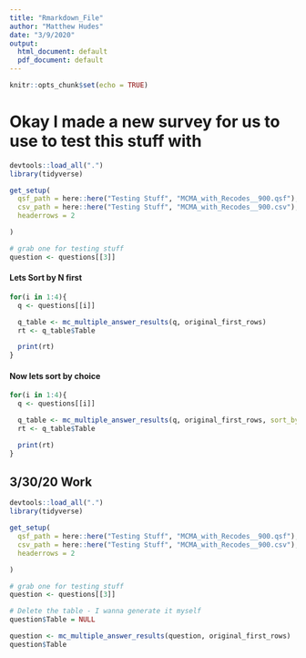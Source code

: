 ```yaml
---
title: "Rmarkdown_File"
author: "Matthew Hudes"
date: "3/9/2020"
output:
  html_document: default
  pdf_document: default
---
```


```r
knitr::opts_chunk$set(echo = TRUE)
```

<!-- ## Okay lets check out where I left off... -->


<!-- ```{r initial setup} -->

<!-- devtools::load_all(".") -->
<!-- library(tidyverse) -->

<!-- get_setup( -->
<!--   qsf_path = here::here("data", "Sample Surveys", "Multiple Answer Multiple Choices Questions", "Multiple_Answer_MC_Questions.qsf"), -->
<!--   csv_path = here::here("data", "Sample Surveys", "Multiple Answer Multiple Choices Questions", "Multiple_Answer_MC_Questions.csv"), -->
<!--   headerrows = 2 -->

<!-- ) -->

<!-- ``` -->


<!-- #### Lets Sort by N first -->

<!-- ```{r echo = FALSE} -->

<!-- q <- questions[[1]] -->

<!-- q_table <- mc_multiple_answer_results(q, original_first_rows) -->
<!-- rt <- q_table$Table -->

<!-- knitr::kable(rt) -->

<!-- ``` -->


<!-- #### Now lets Sort by Choices -->

<!-- ```{r Sort_Choices} -->

<!-- q <- questions[[1]] -->

<!-- q_table <- mc_multiple_answer_results(q, original_first_rows, sort_by = "Choices_Alpha") -->
<!-- rt <- q_table$Table -->

<!-- knitr::kable(rt) -->

<!-- ``` -->



<!-- #### Finally lets sort by survey flow/ lets just not sort -->

<!-- ```{r Sort_Flow} -->

<!-- q <- questions[[1]] -->

<!-- q_table <- mc_multiple_answer_results(q, original_first_rows, sort_by = "NA") -->
<!-- rt <- q_table$Table -->

<!-- knitr::kable(rt) -->

<!-- ``` -->






<!-- ## Okay I just updated the documentation for mc_multiple_answer_results, lets test it out -->

<!-- ```{r} -->


<!-- devtools::document() -->

<!-- ?mc_multiple_answer_results -->

<!-- ``` -->







# Okay I made a new survey for us to use to test this stuff with

```r

devtools::load_all(".")
library(tidyverse)

get_setup(
  qsf_path = here::here("Testing Stuff", "MCMA_with_Recodes__900.qsf"),
  csv_path = here::here("Testing Stuff", "MCMA_with_Recodes__900.csv"),
  headerrows = 2

)

# grab one for testing stuff
question <- questions[[3]]

```




#### Lets Sort by N first

```r

for(i in 1:4){
  q <- questions[[i]]

  q_table <- mc_multiple_answer_results(q, original_first_rows)
  rt <- q_table$Table

  print(rt)
}


```



#### Now lets sort by choice

```r

for(i in 1:4){
  q <- questions[[i]]

  q_table <- mc_multiple_answer_results(q, original_first_rows, sort_by = "Choices_Alpha")
  rt <- q_table$Table

  print(rt)
}


```



## 3/30/20 Work

```r
devtools::load_all(".")
library(tidyverse)

get_setup(
  qsf_path = here::here("Testing Stuff", "MCMA_with_Recodes__900.qsf"),
  csv_path = here::here("Testing Stuff", "MCMA_with_Recodes__900.csv"),
  headerrows = 2

)

# grab one for testing stuff
question <- questions[[3]]

# Delete the table - I wanna generate it myself
question$Table = NULL

question <- mc_multiple_answer_results(question, original_first_rows)
question$Table

```
